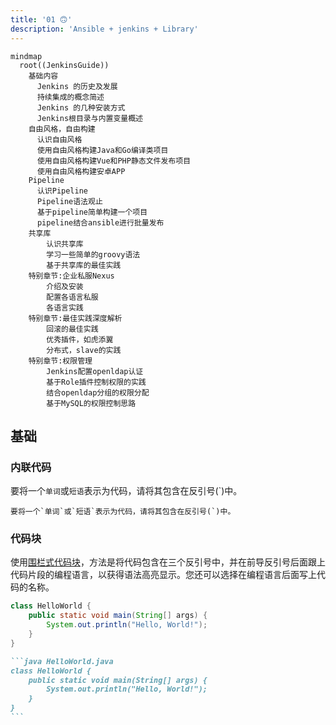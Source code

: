 ```yaml
---
title: '01 🙃'
description: 'Ansible + jenkins + Library'
---
```

```mermaid
mindmap
  root((JenkinsGuide))
    基础内容
      Jenkins 的历史及发展
      持续集成的概念简述
      Jenkins 的几种安装方式
      Jenkins根目录与内置变量概述
    自由风格，自由构建
      认识自由风格
      使用自由风格构建Java和Go编译类项目
      使用自由风格构建Vue和PHP静态文件发布项目
      使用自由风格构建安卓APP
    Pipeline
      认识Pipeline
      Pipeline语法观止
      基于pipeline简单构建一个项目
      pipeline结合ansible进行批量发布
    共享库
    	认识共享库
    	学习一些简单的groovy语法
    	基于共享库的最佳实践
    特别章节:企业私服Nexus
    	介绍及安装
    	配置各语言私服
    	各语言实践
    特别章节:最佳实践深度解析
    	回滚的最佳实践
    	优秀插件，如虎添翼
    	分布式，slave的实践
    特别章节:权限管理
    	Jenkins配置openldap认证
    	基于Role插件控制权限的实践
    	结合openldap分组的权限分配
    	基于MySQL的权限控制思路
```

## 基础

### 内联代码

要将一个`单词`或`短语`表示为代码，请将其包含在反引号(`)中。

```
要将一个`单词`或`短语`表示为代码，请将其包含在反引号(`)中。
```

### 代码块

使用[围栏式代码块](https://www.markdownguide.org/extended-syntax/#fenced-code-blocks)，方法是将代码包含在三个反引号中，并在前导反引号后面跟上代码片段的编程语言，以获得语法高亮显示。您还可以选择在编程语言后面写上代码的名称。

```java HelloWorld.java
class HelloWorld {
    public static void main(String[] args) {
        System.out.println("Hello, World!");
    }
}
```

````md
```java HelloWorld.java
class HelloWorld {
    public static void main(String[] args) {
        System.out.println("Hello, World!");
    }
}
```
````